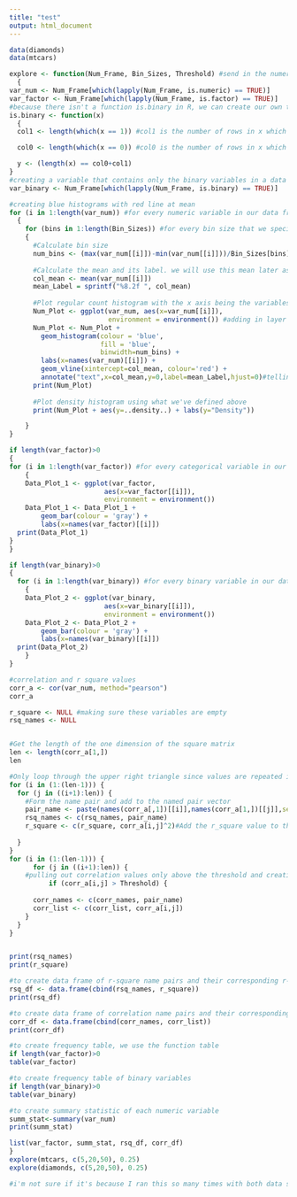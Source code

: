 ```yaml
---
title: "test"
output: html_document
---
```


```r
data(diamonds)
data(mtcars)

explore <- function(Num_Frame, Bin_Sizes, Threshold) #send in the numeric data frames, some bin sizes which we will specify later in our input, and a specific threshold
  {
var_num <- Num_Frame[which(lapply(Num_Frame, is.numeric) == TRUE)]
var_factor <- Num_Frame[which(lapply(Num_Frame, is.factor) == TRUE)]
#because there isn't a function is.binary in R, we can create our own that will identify all the columns in a data frame that contain only 1 and 0.
is.binary <- function(x)
  {  
  col1 <- length(which(x == 1)) #col1 is the number of rows in x which are equal to 1

  col0 <- length(which(x == 0)) #col0 is the number of rows in x which are equal to 0

  y <- (length(x) == col0+col1)
}
#creating a variable that contains only the binary variables in a data frame
var_binary <- Num_Frame[which(lapply(Num_Frame, is.binary) == TRUE)]

#creating blue histograms with red line at mean
for (i in 1:length(var_num)) #for every numeric variable in our data frame
  {
    for (bins in 1:length(Bin_Sizes)) #for every bin size that we specify in our input
    {
      #Calculate bin size
      num_bins <- (max(var_num[[i]])-min(var_num[[i]]))/Bin_Sizes[bins]
      
      #Calculate the mean and its label. we will use this mean later as the x intercept
      col_mean <- mean(var_num[[i]])
      mean_Label = sprintf("%8.2f ", col_mean)
      
      #Plot regular count histogram with the x axis being the variables in our data frame, and specifying that we stay in the local (and not global) environment to acoid errors
      Num_Plot <- ggplot(var_num, aes(x=var_num[[i]]),
                         environment = environment()) #adding in layer of a red straight line where the column mean is and labels for each of the variable in our data frame
      Num_Plot <- Num_Plot +
        geom_histogram(colour = 'blue',
                       fill = 'blue',
                       binwidth=num_bins) +
        labs(x=names(var_num)[[i]]) +
        geom_vline(xintercept=col_mean, colour='red') +
        annotate("text",x=col_mean,y=0,label=mean_Label,hjust=0)#telling it where to place the labels we created. hjust means horizontal adjustment
      print(Num_Plot)
      
      #Plot density histogram using what we've defined above
      print(Num_Plot + aes(y=..density..) + labs(y="Density"))

    } 
}

if length(var_factor)>0
{
for (i in 1:length(var_factor)) #for every categorical variable in our data frame that we input, we will create a ggplot base layer then add a bar graph layer with the x axis containing each category of our input variables. we will also label the x axis with the name of each variable
    {
    Data_Plot_1 <- ggplot(var_factor,
                        aes(x=var_factor[[i]]),
                        environment = environment())
    Data_Plot_1 <- Data_Plot_1 +
        geom_bar(colour = 'gray') +
        labs(x=names(var_factor)[[i]])
  print(Data_Plot_1)
}
}

if length(var_binary)>0 
{
  for (i in 1:length(var_binary)) #for every binary variable in our data frame that we input, we will create a ggplot base layer then add a bar graph layer with the x axis containing each category of our input variables. we will also label the x axis with the name of each variable
    {
    Data_Plot_2 <- ggplot(var_binary,
                        aes(x=var_binary[[i]]),
                        environment = environment())
    Data_Plot_2 <- Data_Plot_2 +
        geom_bar(colour = 'gray') +
        labs(x=names(var_binary)[[i]])
  print(Data_Plot_2)
    }
}

#correlation and r square values
corr_a <- cor(var_num, method="pearson")
corr_a

r_square <- NULL #making sure these variables are empty
rsq_names <- NULL


#Get the length of the one dimension of the square matrix
len <- length(corr_a[1,])
len

#Only loop through the upper right triangle since values are repeated in the correlation matrix
for (i in (1:(len-1))) {
  for (j in ((i+1):len)) {
    #Form the name pair and add to the named pair vector
    pair_name <- paste(names(corr_a[,1])[[i]],names(corr_a[1,])[[j]],sep="-")
    rsq_names <- c(rsq_names, pair_name)
    r_square <- c(r_square, corr_a[i,j]^2)#Add the r_square value to the value vector
   
  }
}
for (i in (1:(len-1))) {
      for (j in ((i+1):len)) {
    #pulling out correlation values only above the threshold and creating name pairs for each
          if (corr_a[i,j] > Threshold) {
  
      corr_names <- c(corr_names, pair_name)
      corr_list <- c(corr_list, corr_a[i,j])
    }
  }
}


print(rsq_names)
print(r_square)

#to create data frame of r-square name pairs and their corresponding r-square values
rsq_df <- data.frame(cbind(rsq_names, r_square))
print(rsq_df)

#to create data frame of correlation name pairs and their corresponding Pearson correlation values
corr_df <- data.frame(cbind(corr_names, corr_list))
print(corr_df)

#to create frequency table, we use the function table
if length(var_factor)>0
table(var_factor)

#to create frequency table of binary variables
if length(var_binary)>0
table(var_binary)

#to create summary statistic of each numeric variable
summ_stat<-summary(var_num)
print(summ_stat)

list(var_factor, summ_stat, rsq_df, corr_df)
}
explore(mtcars, c(5,20,50), 0.25)
explore(diamonds, c(5,20,50), 0.25)

#i'm not sure if it's because I ran this so many times with both data sets that this function now shows me graphs and tables with a mix of both diamonds and mtcars data!!
```
